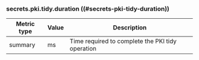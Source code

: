 ### secrets.pki.tidy.duration ((#secrets-pki-tidy-duration))

Metric type | Value | Description
----------- | ----- | -----------
summary     | ms    | Time required to complete the PKI tidy operation